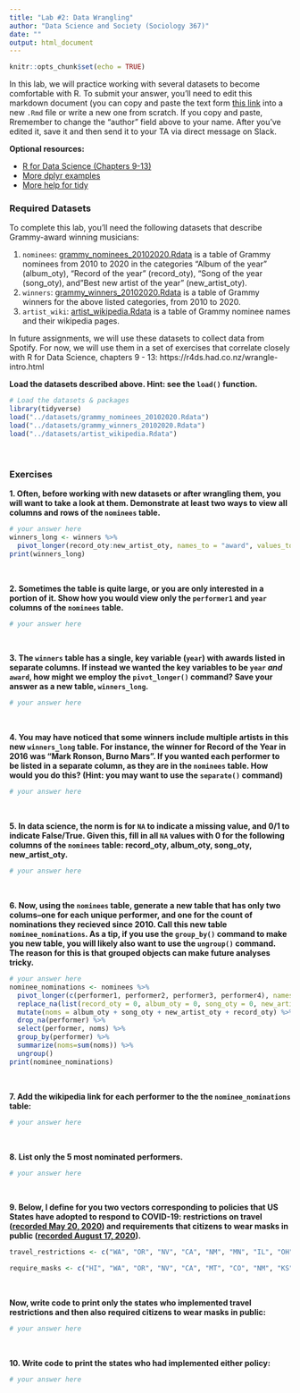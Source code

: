 ```yaml
---
title: "Lab #2: Data Wrangling"
author: "Data Science and Society (Sociology 367)"
date: ""
output: html_document
---
```


```r
knitr::opts_chunk$set(echo = TRUE)
```

In this lab, we will practice working with several datasets to become comfortable with R. To submit your answer, you'll need to edit this markdown document (you can copy and paste the text form [this link](/assignments/Lab_2.Rmd) into a new `.Rmd` file or write a new one from scratch. If you copy and paste, Rremember to change the "author" field above to your name. After you've edited it, save it and then send it to your TA via direct message on Slack.

**Optional resources:**

- [R for Data Science (Chapters 9-13)](https://r4ds.had.co.nz/wrangle-intro.html)
- [More dplyr examples](https://rstudio.cloud/learn/primers/2)
- [More help for tidy](https://rstudio.cloud/learn/primers/4)

### Required Datasets

To complete this lab, you'll need the following datasets that describe Grammy-award winning musicians: 

(1) `nominees`: [grammy_nominees_20102020.Rdata](/datasets/grammy_nominees_20102020.Rdata) is a table of Grammy nominees from 2010 to 2020 in the categories "Album of the year" (album_oty), "Record of the year" (record_oty), "Song of the year (song_oty), and "Best new artist of the year" (new_artist_oty).
(2) `winners`: [grammy_winners_20102020.Rdata](/datasets/grammy_winners_20102020.Rdata) is a table of Grammy winners for the above listed categories, from 2010 to 2020.
(2) `artist_wiki`: [artist_wikipedia.Rdata](/datasets/artist_wikipedia.Rdata) is a table of Grammy nominee names and their wikipedia pages. 

In future assignments, we will use these datasets to collect data from Spotify. For now, we will use them in a set of exercises that correlate closely with R for Data Science, chapters 9 - 13: https://r4ds.had.co.nz/wrangle-intro.html
<br>

**Load the datasets described above. Hint: see the `load()` function.**

```r
# Load the datasets & packages
library(tidyverse)
load("../datasets/grammy_nominees_20102020.Rdata")
load("../datasets/grammy_winners_20102020.Rdata")
load("../datasets/artist_wikipedia.Rdata")
```
<br/>

### Exercises

**1. Often, before working with new datasets or after wrangling them, you will want to take a look at them. Demonstrate at least two ways to view all columns and rows of the `nominees` table.**

```r
# your answer here
winners_long <- winners %>% 
  pivot_longer(record_oty:new_artist_oty, names_to = "award", values_to = "performer")
print(winners_long)
```
<br/>

**2. Sometimes the table is quite large, or you are only interested in a portion of it. Show how you would view only the `performer1` and `year` columns of the `nominees` table.**

```r
# your answer here
```
<br/>

**3. The `winners` table has a single, key variable (`year`) with awards listed in separate columns. If instead we wanted the key variables to be `year` *and* `award`, how might we employ the `pivot_longer()` command? Save your answer as a new table, `winners_long`.**


```r
# your answer here
```
<br/>

**4. You may have noticed that some winners include multiple artists in this new `winners_long` table. For instance, the winner for Record of the Year in 2016 was "Mark Ronson, Burno Mars". If you wanted each performer to be listed in a separate column, as they are in the `nominees` table. How would you do this? (Hint: you may want to use the `separate()` command)**

```r
# your answer here
```
<br/>

**5. In data science, the norm is for `NA` to indicate a missing value, and 0/1 to indicate False/True. Given this, fill in all `NA` values with 0 for the following columns of the `nominees` table: record_oty, album_oty, song_oty, new_artist_oty.**
```r
# your answer here
```
<br/>

**6. Now, using the `nominees` table, generate a new table that has only two colums--one for each unique performer, and one for the count of nominations they recieved since 2010. Call this new table `nominee_nominations`. As a tip, if you use the `group_by()` command to make you new table, you will likely also want to use the `ungroup()` command. The reason for this is that grouped objects can make future analyses tricky.**
```r
# your answer here
nominee_nominations <- nominees %>% 
  pivot_longer(c(performer1, performer2, performer3, performer4), names_to = "performer_type", values_to = "performer") %>% 
  replace_na(list(record_oty = 0, album_oty = 0, song_oty = 0, new_artist_oty = 0)) %>% 
  mutate(noms = album_oty + song_oty + new_artist_oty + record_oty) %>%  
  drop_na(performer) %>% 
  select(performer, noms) %>% 
  group_by(performer) %>% 
  summarize(noms=sum(noms)) %>% 
  ungroup()
print(nominee_nominations)
```
<br/>

**7. Add the wikipedia link for each performer to the the `nominee_nominations` table:**
```r
# your answer here
```
<br/>

**8. List only the 5 most nominated performers.**
```r
# your answer here
```
<br/>

**9. Below, I define for you two vectors corresponding to policies that US States have adopted to respond to COVID-19: restrictions on travel ([recorded May 20, 2020](https://www.wsj.com/articles/a-state-by-state-guide-to-coronavirus-lockdowns-11584749351)) and requirements that citizens to wear masks in public ([recorded August 17, 2020](https://www.cnn.com/2020/06/19/us/states-face-mask-coronavirus-trnd/index.html)).**
```r
travel_restrictions <- c("WA", "OR", "NV", "CA", "NM", "MN", "IL", "OH", "MI", "PA", "VA", "NY", "MA", "VH", "ME", "DE", "MD", "NJ")

require_masks <- c("HI", "WA", "OR", "NV", "CA", "MT", "CO", "NM", "KS", "TX", "MN", "AR", "LA", "WI", "IL", "AL", "MI", "IN", "OH", "KY", "WV", "NC", "VA", "DC", "DE", "PA", "NY", "VT", "NH", "MA", "RI", "CT", "ME")
```
<br/>

**Now, write code to print only the states who implemented travel restrictions and then also required citizens to wear masks in public:**
```r
# your answer here
```
<br/>

**10. Write code to print the states who had implemented either policy:**
```r
# your answer here
```

